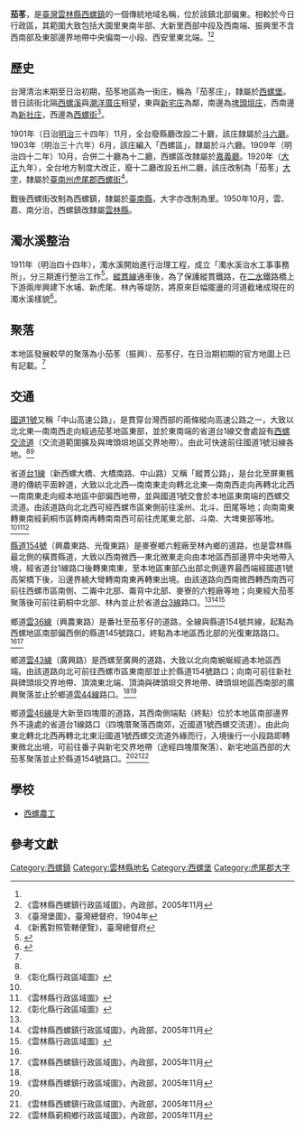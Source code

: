 {{noteTA　
|1 = zh-cn:庄; zh-hk:庄; zh-tw:庄;
}}
'''茄苳'''，是[[臺灣|臺灣]][[雲林縣|雲林縣]][[西螺鎮|西螺鎮]]的一個傳統地域名稱，位於該鎮北部偏東。相較於今日行政區，其範圍大致包括大園里東南半部、大新里西部中段及西南端、振興里不含西南部及東部邊界地帶中央偏南一小段、西安里東北端。<ref name="臺灣堡圖"/><ref name="西螺鎮地圖">《雲林縣西螺鎮行政區域圖》，內政部，2005年11月</ref>

==歷史==
台灣清治末期至日治初期，茄苳地區為一街庄，稱為「茄苳庄」，隸屬於[[西螺堡|西螺堡]]。昔日該街北隔[[西螺溪|西螺溪]]與[[潮洋厝_(彰化縣)|潮洋厝庄]]相望，東與[[新宅_(雲林縣)|新宅庄]]為鄰，南邊為[[埤頭垻庄|埤頭垻庄]]，西南邊為[[新社_(雲林縣)|新社庄]]，西邊為[[西螺_(大字)|西螺街]]<ref name="臺灣堡圖">《臺灣堡圖》，臺灣總督府，1904年</ref>。

1901年（日治[[明治|明治]]三十四年）11月，全台廢縣廳改設二十廳，該庄隸屬於[[斗六廳|斗六廳]]。1903年（明治三十六年）6月，該庄編入「西螺區」，隸屬於斗六廳。1909年（明治四十二年）10月，合併二十廳為十二廳，西螺區改隸屬於[[嘉義廳|嘉義廳]]。1920年（[[大正|大正]]九年），全台地方制度大改正，廢十二廳改設五州二廳，該庄改制為「茄苳」[[大字|大字]]，隸屬於[[臺南州|臺南州]][[虎尾郡|虎尾郡]][[西螺街|西螺街]]<ref>《新舊對照管轄便覽》，臺灣總督府</ref>。

戰後西螺街改制為西螺鎮，隸屬於[[臺南縣|臺南縣]]，大字亦改制為里。1950年10月，雲、嘉、南分治，西螺鎮改隸屬[[雲林縣|雲林縣]]。

==濁水溪整治==
1911年（明治四十四年），濁水溪開始進行治理工程，成立「濁水溪治水工事事務所」，分三期進行整治工作<ref>{{cite web|language=zh-tw|url=http://www.wra04.gov.tw/ct.asp?xItem=60255&ctNode=31519&mp=99|title=清朝、日治時期的濁水溪防洪|author=|publisher=水利署第四河川局|date=|accessdate=2015-09-02|deadurl=yes|archiveurl=https://web.archive.org/web/20160304111521/http://www.wra04.gov.tw/ct.asp?xItem=60255&ctNode=31519&mp=99|archivedate=2016-03-04}}</ref>。[[縱貫線_(鐵路)|縱貫線]]通車後，為了保護縱貫鐵路，在[[二水|二水]]鐵路橋上下游兩岸興建下水埔、新虎尾、林內等堤防，將原來巨幅擺盪的河道截堵成現在的濁水溪樣貌<ref>{{cite book|author=張炎銘|title=遊大河聽故事 |year=2013 |publisher=科技圖書  |location=臺北市 |pages= |isbn=978-957-655-517-6 }}</ref>。

==聚落==
本地區發展較早的聚落為小茄苳（振興）、茄苳仔，在日治期初期的官方地圖上已有記載。<ref name="臺灣堡圖"/>

==交通==
[[中山高速公路|國道1號]]又稱「中山高速公路」，是貫穿台灣西部的兩條縱向高速公路之一，大致以北北東—南南西走向經過茄苳地區東部，並於東南端的省道台1線交會處設有[[西螺交流道|西螺交流道]]（交流道範圍擴及與埤頭垻地區交界地帶）。由此可快速前往國道1號沿線各地。<ref name="臺灣堡圖"/><ref name="彰化縣地圖">《彰化縣行政區域圖》</ref>

省道[[台1線|台1線]]（新西螺大橋、大橋南路、中山路）又稱「縱貫公路」，是台北至屏東楓港的傳統平面幹道，大致以北北西—南南東走向轉北北東—南南西走向再轉北北西—南南東走向經本地區中部偏西地帶，並與國道1號交會於本地區東南端的西螺交流道。由該道路向北北西可經西螺市區東側前往溪州、北斗、田尾等地；向南南東轉東南經莿桐市區轉南再轉南南西可前往虎尾東北部、斗南、大埤東部等地。<ref name="臺灣堡圖"/><ref name="雲林縣地圖">《雲林縣行政區域圖》</ref><ref name="彰化縣地圖">《彰化縣行政區域圖》</ref>

[[縣道154號|縣道154號]]（興農東路、光復東路）是麥寮鄉六輕廠至林內鄉的道路，也是雲林縣最北側的橫貫縣道，大致以西南微西—東北微東走向由本地區西部邊界中央地帶入境，經省道台1線路口後轉東南東，至本地區東部凸出部北側邊界最西端經國道1號高架橋下後，沿邊界繞大彎轉南南東再轉東出境。由該道路向西南微西轉西南西可前往西螺市區南側、二崙中北部、崙背中北部、麥寮的六輕廠等地；向東經大茄苳聚落後可前往莿桐中北部、林內並止於省道[[台3線|台3線]]路口。<ref name="臺灣堡圖"/><ref name="西螺鎮地圖">《雲林縣西螺鎮行政區域圖》，內政部，2005年11月</ref><ref name="雲林縣地圖">《雲林縣行政區域圖》</ref>

鄉道[[雲36線|雲36線]]（興農東路）是番社至茄苳仔的道路，全線與縣道154號共線，起點為西螺地區南部偏西側的縣道145號路口，終點為本地區西北部的光復東路路口。<ref name="臺灣堡圖"/><ref name="西螺鎮地圖">《雲林縣西螺鎮行政區域圖》，內政部，2005年11月</ref>

鄉道[[雲43線|雲43線]]（廣興路）是西螺至廣興的道路，大致以北向南蜿蜒經過本地區西端。由該道路向北可前往西螺市區東南部並止於縣道154號路口；向南可前往新社與碑頭垻交界地帶、頂湳東北端、頂湳與碑頭垻交界地帶、碑頭垻地區西南部的廣興聚落並止於鄉道[[雲44線|雲44線]]路口。<ref name="臺灣堡圖"/><ref name="西螺鎮地圖">《雲林縣西螺鎮行政區域圖》，內政部，2005年11月</ref>

鄉道[[雲46線|雲46線]]是大新至四塊厝的道路，其西南側端點（終點）位於本地區南部邊界外不遠處的省道台1線路口（四塊厝聚落西南郊，近國道1號西螺交流道）。由此向東北轉北北西再轉北北東沿國道1號西螺交流道外緣而行，入境後行一小段路即轉東微北出境，可前往番子與新宅交界地帶（途經四塊厝聚落）、新宅地區西部的大茄苳聚落並止於縣道154號路口。<ref name="臺灣堡圖"/><ref name="西螺鎮地圖">《雲林縣西螺鎮行政區域圖》，內政部，2005年11月</ref><ref name="莿桐鄉地圖">《雲林縣莿桐鄉行政區域圖》，內政部，2005年11月</ref>

==學校==
*[[西螺農工|西螺農工]]

==參考文獻==
{{reflist}}

{{虎尾郡}}

[[Category:西螺鎮|Category:西螺鎮]]
[[Category:雲林縣地名|Category:雲林縣地名]]
[[Category:西螺堡|Category:西螺堡]]
[[Category:虎尾郡大字|Category:虎尾郡大字]]